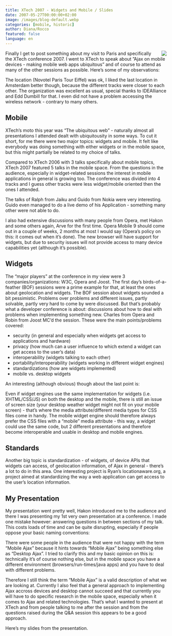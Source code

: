 ```yaml
---
title: XTech 2007 - Widgets and Mobile / Slides
date: 2007-05-27T00:00:00+02:00
image: /images/blog-default.webp
categories: [mobile, historic]
author: Diana/Rocco
featured: false
language: en
---
```


<div class="entry-content">
<img src="http://pavingways.com/wp-content/uploads/xtech_07.png" style="float: right; margin-left: 10px;"/>Finally I get to post something about my visit to Paris and specifically the XTech conference 2007. I went to XTech to speak about ”Ajax on mobile devices - making mobile web apps ubiquitous” and of course to attend as many of the other sessions as possible. Here’s some of my observations:



The location (Novotel Paris Tour Eiffel) was ok, I liked the last location in Amsterdam better though, because the different tracks were closer to each other. The organization was excellent as usual, special thanks to IDEAlliance and Edd Dumbill for that. I even did not have a problem accessing the wireless network - contrary to many others.

<h2>Mobile</h2>

XTech’s moto this year was “The ubiquitous web” - naturally almost all presentations I attended dealt with ubiquitousity in some ways. To cut it short, for me there were two major topics: widgets and mobile. It felt like everybody was doing something with either widgets or in the mobile space, but this might partially be related to my choice of talks. 



Compared to XTech 2006 with 3 talks specifically about mobile topics, XTech 2007 featured 5 talks in the mobile space. From the questions in the audience, especially in widget-related sessions the interest in mobile applications in general is growing too. The conference was divided into 4 tracks and I guess other tracks were less widget/mobile oriented then the ones I attended.



The talks of Ralph from Jaiku and Guido from Nokia were very interesting. Guido even managed to do a live demo of his Application - something many other were not able to do.



I also had extensive discussions with many people from Opera, met Hakon and some others again, Arve for the first time. Opera Mobile 9 should come out in a couple of weeks, 2 months at most I would say (Opera’s policy on this: it comes out when it’s done). The new browser will have support for widgets, but due to security issues will not provide access to many device capabilities yet (although it’s possible).

<h2>Widgets</h2>

The “major players” at the conference in my view were 3 companies/organizations: W3C, Opera and Joost. The first day’s birds-of-a-feather (BOF) sessions were a prime example for that, at least the ones about geolocation and widgets. The BOF session about widgets sounded a bit pessimistic. Problems over problems and different issues, partly solvable, partly very hard to come by were discussed. But that’s probably what a developer conference is about: discussions about how to deal with problems when implementing something new. Charles from Opera and Robin from Joost MC’d the session. These were the main points/problems covered:<ul>	<li>security (in general and especially when widgets get access to applications and hardware)</li>	<li>privacy (how much can a user influence to which extend a widget can get access to the user’s data)</li>	<li>interoperability (widgets talking to each other)</li>	<li>portability/interoperability (widgets working in different widget engines)</li>	<li>standardizations (how are widgets implemented)</li>	<li>mobile vs. desktop widgets</li></ul>

An interesting (although obvious) though about the last point is: 

Even if widget engines use the same implementation for widgets (i.e. XHTML/CSS/JS) on both the desktop and the mobile, there is still an issue of screen size (your desktop weather widget might not fit on your mobile screen) - that’s where the media attribute/different media types for CSS files come in handy. The mobile widget engine should therefore always prefer the CSS files with a “mobile” media attribute - this way, a widget could use the same code, but 2 different presentations and therefore become interoperable and usable in desktop and mobile engines.

<h2>Standards</h2>

Another big topic is standardization - of widgets, of device APIs that widgets can access, of geolocation information, of Ajax in general - there’s a lot to do in this area. One interesting project is  Ryan’s locationaware.org, a project aimed at standardizing the way a web application can get access to the user’s location information.

<h2>My Presentation</h2>

My presentation went pretty well, Hakon introduced me to the audience and there I was presenting my 1st very own presentation at a conference. I made one mistake however: answering questions in between sections of my talk. This costs loads of time and can be quite disrupting, especially if people oppose your basic naming conventions:



There were some people in the audience that were not happy with the term “Mobile Ajax” because it hints towards “Mobile Ajax” being something else as “Desktop Ajax”. I tried to clarify this and my basic opinion on this is: technically it’s of course nothing else, but in the mobile space you have a different environment (browsers/run-times/java apps) and you have to deal with different problems. 



Therefore I still think the term “Mobile Ajax” is a valid description of what we are looking at. Currently I also feel that a general approach to implementing Ajax accross devices and desktop cannot succeed and that currently you will have to do specific research in the mobile space, especially when it comes to Ajax and related technologies. That’s what I wanted to present at XTech and from people talking to me after the session and from the questions raised during the Q&A session this appears to be a good approach.

Here’s my slides from the presentation.
</div>

